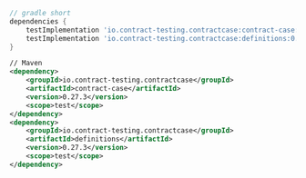 ```gradle
// gradle short
dependencies {
    testImplementation 'io.contract-testing.contractcase:contract-case:0.27.3'
    testImplementation 'io.contract-testing.contractcase:definitions:0.27.3'
}
```

```xml
// Maven
<dependency>
    <groupId>io.contract-testing.contractcase</groupId>
    <artifactId>contract-case</artifactId>
    <version>0.27.3</version>
    <scope>test</scope>
</dependency>
<dependency>
    <groupId>io.contract-testing.contractcase</groupId>
    <artifactId>definitions</artifactId>
    <version>0.27.3</version>
    <scope>test</scope>
</dependency>
```

